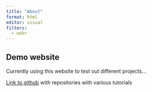 ```yaml
---
title: "About"
format: html
editor: visual
filters: 
  - webr
---
```


## Demo website

Currently using this website to test out different projects...

[Link to github](https://github.com/Lewis-and-Clark-Data-Science) with repositories with various tutorials